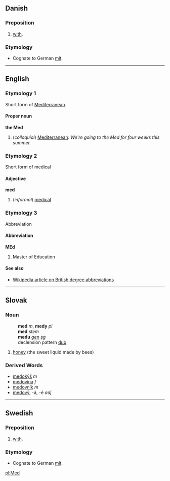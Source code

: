 == Danish ==
=== Preposition ===
# [[with]].
=== Etymology ===
* Cognate to German [[mit]].

----

==English==
===Etymology 1===
Short form of [[Mediterranean]].

====Proper noun====
'''the Med'''
#(''colloquial'') [[Mediterranean]]: ''We're going to the Med for four weeks this summer.''

===Etymology 2===
Short form of medical

====Adjective====
'''med'''
#(''informal'') [[medical]]

===Etymology 3===
Abbreviation

====Abbreviation====
'''MEd'''
#Master of Education

====See also====
*[[w:British_degree_abbreviations|Wikipedia article on British degree abbreviations]]

----

==Slovak==
===Noun===
:'''med''' ''m'', '''medy''' ''pl''
:'''med''' ''stem''
:'''medu''' ''[[genitive|gen]] [[singular|sg]]''
:declension pattern [[Slovak declension pattern dub|dub]]
#[[honey]] (the sweet liquid made by bees)
===Derived Words===
* [[medokýš]] ''m''
* [[medovina#Slovak|medovina]] ''f''
* [[medovník]] ''m''
* [[medový]], -á, -é ''adj''
----
== Swedish ==
=== Preposition ===
# [[with]].
=== Etymology ===
* Cognate to German [[mit]].

[[pl:Med]]